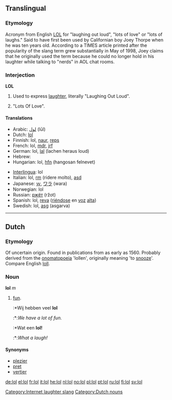 {{see|LOL}}
==Translingual==

===Etymology===
Acronym from English [[LOL]] for "laughing out loud", "lots of love" or "lots of laughs." Said to have first been used by Californian boy Joey Thorpe when he was ten years old. According to a TIMES article printed after the popularity of the slang term grew substantially in May of 1998, Joey claims that he originally used the term because he could no longer hold in his laughter while talking to "nerds" in AOL chat rooms.

===Interjection===
'''LOL'''

# {{context|internet slang|Text messaging}} Used to express [[laughter]], literally "Laughing Out Loud".
# {{context|rare}} "Lots Of Love".

====Translations====
{{trans-top|Used to express laughter.}}
*Arabic: [[لول]] (lūl)
*Dutch: [[#Dutch|lol]]
*Finnish: lol, [[naur]], [[reps]]
*French: lol, [[mdr]], [[jrf]]
*German: lol, [[lal]] (lachen heraus loud)
*Hebrew: {{he-translation|לול|lol}}
*Hungarian: lol, [[hfn]] (hangosan felnevet)
{{trans-mid}}
*[[Interlingua]]: lol
*Italian: lol, [[rm]] (ridere molto), [[asd]]
*Japanese: [[ｗ]], [[ワラ]] (wara)
*Norwegian: lol
*Russian: [[ржёт]] (ržot)
*Spanish: lol, [[reva]] ([[riéndose]] en [[voz]] [[alto#Spanish|alta]])
*Swedish: lol, [[asg]] (asgarva)
{{trans-bottom}}

[[Category:Internet laughter slang]]

----

==Dutch==

===Etymology===
Of uncertain origin. Found in publications from as early as 1560. Probably derived from the [[onomatopoeia]] 'lollen', originally meaning 'to [[snooze]]'. Compare English [[loll]].

===Noun===
'''lol''' ''m''

# [[fun]].
#:*Wij hebben veel '''lol'''
#:*:''We have a lot of fun.''
#:*Wat een '''lol!'''
#:*:''What a laugh!''

====Synonyms====
* [[plezier]]
* [[pret]]
* [[vertier]]

[[Category:Dutch nouns]]

[[de:lol]]
[[el:lol]]
[[fr:lol]]
[[it:lol]]
[[he:lol]]
[[nl:lol]]
[[no:lol]]
[[pl:lol]]
[[pt:lol]]
[[ru:lol]]
[[fi:lol]]
[[sv:lol]]